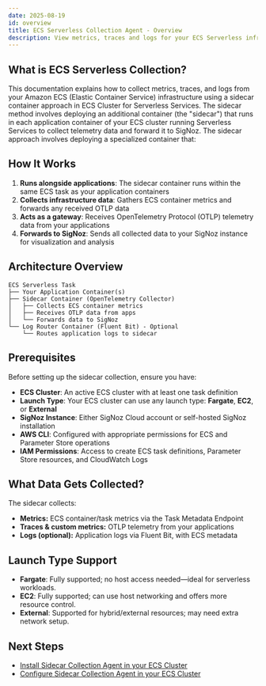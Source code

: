 ```yaml
---
date: 2025-08-19
id: overview
title: ECS Serverless Collection Agent - Overview
description: View metrics, traces and logs for your ECS Serverless infrastructure using sidecar containers
---
```


## What is ECS Serverless Collection?

This documentation explains how to collect metrics, traces, and logs from your Amazon ECS (Elastic Container Service) infrastructure using a sidecar container approach in ECS Cluster for Serverless Services. The sidecar method involves deploying an additional container (the "sidecar") that runs in each application container of your ECS cluster running Serverless Services to collect telemetry data and forward it to SigNoz.
The sidecar approach involves deploying a specialized container that:

## How It Works


1. **Runs alongside applications**: The sidecar container runs within the same ECS task as your application containers
2. **Collects infrastructure data**: Gathers ECS container metrics and forwards any received OTLP data
3. **Acts as a gateway**: Receives OpenTelemetry Protocol (OTLP) telemetry data from your applications
4. **Forwards to SigNoz**: Sends all collected data to your SigNoz instance for visualization and analysis

## Architecture Overview

```
ECS Serverless Task
├── Your Application Container(s)
├── Sidecar Container (OpenTelemetry Collector)
│   ├── Collects ECS container metrics
│   ├── Receives OTLP data from apps
│   └── Forwards data to SigNoz
└── Log Router Container (Fluent Bit) - Optional
    └── Routes application logs to sidecar
```

## Prerequisites

Before setting up the sidecar collection, ensure you have:

- **ECS Cluster**: An active ECS cluster with at least one task definition
- **Launch Type**: Your ECS cluster can use any launch type: **Fargate**, **EC2**, or **External**
- **SigNoz Instance**: Either SigNoz Cloud account or self-hosted SigNoz installation
- **AWS CLI**: Configured with appropriate permissions for ECS and Parameter Store operations
- **IAM Permissions**: Access to create ECS task definitions, Parameter Store resources, and CloudWatch Logs

## What Data Gets Collected?

The sidecar collects:
- **Metrics:** ECS container/task metrics via the Task Metadata Endpoint
- **Traces & custom metrics:** OTLP telemetry from your applications
- **Logs (optional):** Application logs via Fluent Bit, with ECS metadata

## Launch Type Support

- **Fargate**: Fully supported; no host access needed—ideal for serverless workloads.
- **EC2**: Fully supported; can use host networking and offers more resource control.
- **External**: Supported for hybrid/external resources; may need extra network setup.

## Next Steps

- [Install Sidecar Collection Agent in your ECS Cluster](/docs/collection-agents/ecs/sidecar/install/)
- [Configure Sidecar Collection Agent in your ECS Cluster](/docs/collection-agents/ecs/sidecar/configure/)
